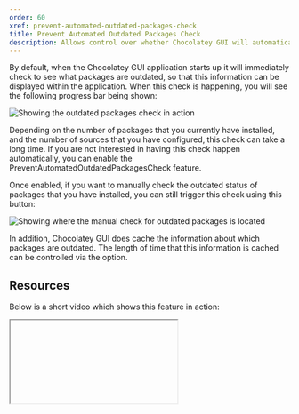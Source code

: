```yaml
---
order: 60
xref: prevent-automated-outdated-packages-check
title: Prevent Automated Outdated Packages Check
description: Allows control over whether Chocolatey GUI will automatically check for outdated packages installed locally
---
```


By default, when the Chocolatey GUI application starts up it will immediately check to see what packages are outdated, so that this information can be displayed within the application.  When this check is happening, you will see the following progress bar being shown:

![Showing the outdated packages check in action](/images/chocolatey-gui/feature_prevent_automated_outdated_packages_check_1.png "Showing the outdated packages check in action")

Depending on the number of packages that you currently have installed, and the number of sources that you have configured, this check can take a long time.  If you are not interested in having this check happen automatically, you can enable the PreventAutomatedOutdatedPackagesCheck feature.

Once enabled, if you want to manually check the outdated status of packages that you have installed, you can still trigger this check using this button:

![Showing where the manual check for outdated packages is located](/images/chocolatey-gui/feature_prevent_automated_outdated_packages_check_2.png "Showing where the manual check for outdated packages is located")

In addition, Chocolatey GUI does cache the information about which packages are outdated.  The length of time that this information is cached can be controlled via the <Xref title="OutdatedPackagesCacheDurationInMinutes" value="outdated-packages-cache-duration-in-minutes" /> option.

## Resources

Below is a short video which shows this feature in action:

<Iframe ratio="16x9" link="https://www.youtube.com/embed/Zsyr51jr4QY?list=PL84yg23i9GBjAMY0OfHfn-MH4rviaccuc" />

## Example

This feature can be enabled, for the currently logged in user, by running the following command:

```powershell
chocolateyguicli feature enable --name="'PreventAutomatedOutdatedPackagesCheck'"
```

This feature can be disabled, for the currently logged in user, by running the following command:

```powershell
chocolateyguicli feature disable --name="'PreventAutomatedOutdatedPackagesCheck'"
```

Or, to enable/disable it globally at the machine level, run the following commands:

```powershell
chocolateyguicli feature enable --name="'PreventAutomatedOutdatedPackagesCheck'" --global

chocolateyguicli feature disable --name="'PreventAutomatedOutdatedPackagesCheck'" --global
```

## Default Value

The default value for this feature is disabled.

## Availability

The ability to control this feature from the Chocolatey GUI Settings screen has existed since Chocolatey GUI v0.18.0.

The ability to control this feature from the command line using `chocolateyguicli` has existed since Chocolatey GUI
v0.18.0.
